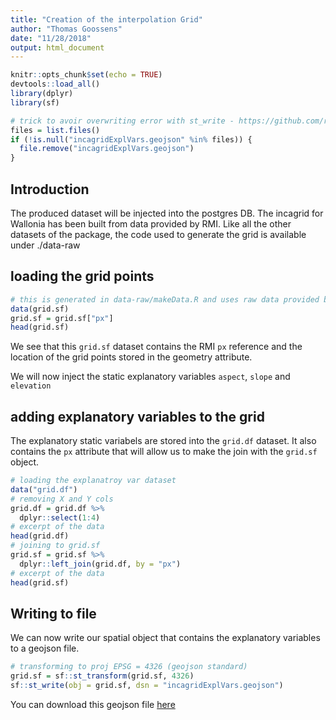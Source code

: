 ```yaml
---
title: "Creation of the interpolation Grid"
author: "Thomas Goossens"
date: "11/28/2018"
output: html_document
---
```


```r
knitr::opts_chunk$set(echo = TRUE)
devtools::load_all()
library(dplyr)
library(sf)
```

```r
# trick to avoir overwriting error with st_write - https://github.com/r-spatial/sf/issues/274
files = list.files()
if (!is.null("incagridExplVars.geojson" %in% files)) {
  file.remove("incagridExplVars.geojson")
}
```

## Introduction

The produced dataset will be injected into the postgres DB.
The incagrid for Wallonia has been built from data provided by RMI. 
Like all the other datasets of the package, the code used to generate the grid is available under ./data-raw

## loading the grid points 
```r
# this is generated in data-raw/makeData.R and uses raw data provided by RMI
data(grid.sf)
grid.sf = grid.sf["px"]
head(grid.sf)
```

We see that this `grid.sf` dataset contains the RMI `px` reference and the location of the grid points stored in the geometry attribute.

We will now inject the static explanatory variables `aspect`, `slope` and `elevation`

## adding explanatory variables to the grid

The explanatory static variabels are stored into the `grid.df` dataset. It also contains the `px` attribute that will allow us to make the join with the `grid.sf` object.

```r
# loading the explanatroy var dataset
data("grid.df")
# removing X and Y cols
grid.df = grid.df %>%
  dplyr::select(1:4)
# excerpt of the data 
head(grid.df)
# joining to grid.sf
grid.sf = grid.sf %>%
  dplyr::left_join(grid.df, by = "px")
# excerpt of the data 
head(grid.sf)
```

## Writing to file

We can now write our spatial object that contains the explanatory variables to a geojson file.

```r
# transforming to proj EPSG = 4326 (geojson standard)
grid.sf = sf::st_transform(grid.sf, 4326)
sf::st_write(obj = grid.sf, dsn = "incagridExplVars.geojson")
```

You can download this geojson file [here](https://github.com/pokyah/agrometeoR/blob/master/vignettes/incagridExplVars.geojson)
